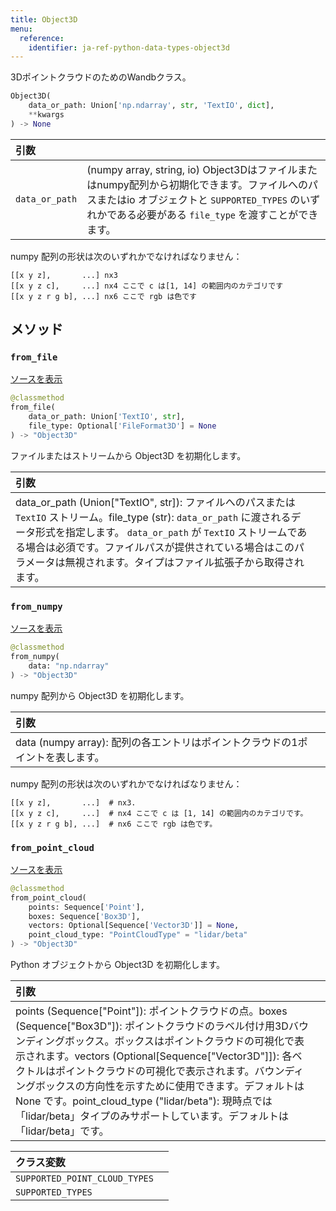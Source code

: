 ```yaml
---
title: Object3D
menu:
  reference:
    identifier: ja-ref-python-data-types-object3d
---
```


<Card title="View the source code" href="https://www.github.com/wandb/wandb/tree/637bddf198525810add5804059001b1b319d6ad1/wandb/sdk/data_types/object_3d.py#L186-L462" icon="github"/>

3DポイントクラウドのためのWandbクラス。

```python
Object3D(
    data_or_path: Union['np.ndarray', str, 'TextIO', dict],
    **kwargs
) -> None
```

| 引数 |  |
| :--- | :--- |
| `data_or_path` |  (numpy array, string, io) Object3Dはファイルまたはnumpy配列から初期化できます。ファイルへのパスまたはio オブジェクトと `SUPPORTED_TYPES` のいずれかである必要がある `file_type` を渡すことができます。|

numpy 配列の形状は次のいずれかでなければなりません：

```
[[x y z],       ...] nx3
[[x y z c],     ...] nx4 ここで c は[1, 14] の範囲内のカテゴリです
[[x y z r g b], ...] nx6 ここで rgb は色です
```

## メソッド

### `from_file`

[ソースを表示](https://www.github.com/wandb/wandb/tree/637bddf198525810add5804059001b1b319d6ad1/wandb/sdk/data_types/object_3d.py#L332-L349)

```python
@classmethod
from_file(
    data_or_path: Union['TextIO', str],
    file_type: Optional['FileFormat3D'] = None
) -> "Object3D"
```

ファイルまたはストリームから Object3D を初期化します。

| 引数 |  |
| :--- | :--- |
| data_or_path (Union["TextIO", str]): ファイルへのパスまたは `TextIO` ストリーム。file_type (str): `data_or_path` に渡されるデータ形式を指定します。 `data_or_path` が `TextIO` ストリームである場合は必須です。ファイルパスが提供されている場合はこのパラメータは無視されます。タイプはファイル拡張子から取得されます。|

### `from_numpy`

[ソースを表示](https://www.github.com/wandb/wandb/tree/637bddf198525810add5804059001b1b319d6ad1/wandb/sdk/data_types/object_3d.py#L351-L380)

```python
@classmethod
from_numpy(
    data: "np.ndarray"
) -> "Object3D"
```

numpy 配列から Object3D を初期化します。

| 引数 |  |
| :--- | :--- |
| data (numpy array): 配列の各エントリはポイントクラウドの1ポイントを表します。 |

numpy 配列の形状は次のいずれかでなければなりません：

```
[[x y z],       ...]  # nx3.
[[x y z c],     ...]  # nx4 ここで c は [1, 14] の範囲内のカテゴリです。
[[x y z r g b], ...]  # nx6 ここで rgb は色です。
```

### `from_point_cloud`

[ソースを表示](https://www.github.com/wandb/wandb/tree/637bddf198525810add5804059001b1b319d6ad1/wandb/sdk/data_types/object_3d.py#L382-L416)

```python
@classmethod
from_point_cloud(
    points: Sequence['Point'],
    boxes: Sequence['Box3D'],
    vectors: Optional[Sequence['Vector3D']] = None,
    point_cloud_type: "PointCloudType" = "lidar/beta"
) -> "Object3D"
```

Python オブジェクトから Object3D を初期化します。

| 引数 |  |
| :--- | :--- |
| points (Sequence["Point"]): ポイントクラウドの点。boxes (Sequence["Box3D"]): ポイントクラウドのラベル付け用3Dバウンディングボックス。ボックスはポイントクラウドの可視化で表示されます。vectors (Optional[Sequence["Vector3D"]]): 各ベクトルはポイントクラウドの可視化で表示されます。バウンディングボックスの方向性を示すために使用できます。デフォルトは None です。point_cloud_type ("lidar/beta"): 現時点では「lidar/beta」タイプのみサポートしています。デフォルトは「lidar/beta」です。|

| クラス変数 |  |
| :--- | :--- |
| `SUPPORTED_POINT_CLOUD_TYPES`<a id="SUPPORTED_POINT_CLOUD_TYPES"></a> |   |
| `SUPPORTED_TYPES`<a id="SUPPORTED_TYPES"></a> |   |